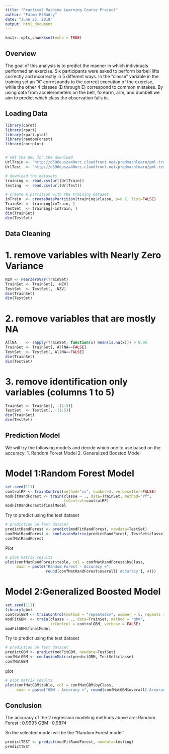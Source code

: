 ---
title: "Practical Machine Learning Course Project"
author: "Fatma ElBadry"
date: "June 25, 2018"
output: html_document
---

```{r setup, include=FALSE}
knitr::opts_chunk$set(echo = TRUE)
```

## Overview

The goal of this analysis is to predict the manner in which individuals performed an exercise. Six participants were asked to perform barbell lifts correctly and incorrectly in 5 different ways. In the "classe" variable in the training set an "A" corresponds to the correct execution of the exercise, while the other 4 classes (B through E) correspond to common mistakes. By using data from accelerometers on the belt, forearm, arm, and dumbell we aim to predict which class the observation falls in.  

## Loading Data
```{r}
library(caret)
library(rpart)
library(rpart.plot)
library(randomForest)
library(corrplot)


# set the URL for the download
UrlTrain <- "http://d396qusza40orc.cloudfront.net/predmachlearn/pml-training.csv"
UrlTest  <- "http://d396qusza40orc.cloudfront.net/predmachlearn/pml-testing.csv"

# download the datasets
training <- read.csv(url(UrlTrain))
testing  <- read.csv(url(UrlTest))

# create a partition with the training dataset 
inTrain  <- createDataPartition(training$classe, p=0.7, list=FALSE)
TrainSet <- training[inTrain, ]
TestSet  <- training[-inTrain, ]
dim(TrainSet)
dim(TestSet)
```

## Data Cleaning

# 1. remove variables with Nearly Zero Variance
```{r}
NZV <- nearZeroVar(TrainSet)
TrainSet <- TrainSet[, -NZV]
TestSet  <- TestSet[, -NZV]
dim(TrainSet)
dim(TestSet)
```

# 2. remove variables that are mostly NA

```{r}
AllNA    <- sapply(TrainSet, function(x) mean(is.na(x))) > 0.95
TrainSet <- TrainSet[, AllNA==FALSE]
TestSet  <- TestSet[, AllNA==FALSE]
dim(TrainSet)
dim(TestSet)
```

# 3. remove identification only variables (columns 1 to 5)
```{r}
TrainSet <- TrainSet[, -(1:5)]
TestSet  <- TestSet[, -(1:5)]
dim(TrainSet)
dim(TestSet)
```


## Prediction Model
We will try the following models and decide which one to use based on the accuracy:
1. Random Forest Model
2. Generalized Boosted Model

# Model 1:Random Forest Model

```{r}
set.seed(111)
controlRF <- trainControl(method="cv", number=3, verboseIter=FALSE)
modFitRandForest <- train(classe ~ ., data=TrainSet, method="rf",
                          trControl=controlRF)
modFitRandForest$finalModel
```

Try to predict using the test dataset
```{r}
# prediction on Test dataset
predictRandForest <- predict(modFitRandForest, newdata=TestSet)
confMatRandForest <- confusionMatrix(predictRandForest, TestSet$classe)
confMatRandForest
```

Plot
```{r}
# plot matrix results
plot(confMatRandForest$table, col = confMatRandForest$byClass, 
     main = paste("Random Forest - Accuracy =",
                  round(confMatRandForest$overall['Accuracy'], 4)))
```

# Model 2:Generalized Boosted Model

```{r}
set.seed(111)
library(gbm)
controlGBM <- trainControl(method = "repeatedcv", number = 5, repeats = 1)
modFitGBM  <- train(classe ~ ., data=TrainSet, method = "gbm",
                    trControl = controlGBM, verbose = FALSE)
modFitGBM$finalModel
```

Try to predict using the test dataset
```{r}
# prediction on Test dataset
predictGBM <- predict(modFitGBM, newdata=TestSet)
confMatGBM <- confusionMatrix(predictGBM, TestSet$classe)
confMatGBM
```

plot
```{r}
# plot matrix results
plot(confMatGBM$table, col = confMatGBM$byClass, 
     main = paste("GBM - Accuracy =", round(confMatGBM$overall['Accuracy'], 4)))
```

## Conclusion

The accuracy of the 2 regression modeling methods above are: 
Random Forest : 0.9993 
GBM : 0.9874 

So the selected model will be the "Random Forest model"

```{r}
predictTEST <- predict(modFitRandForest, newdata=testing)
predictTEST
```

